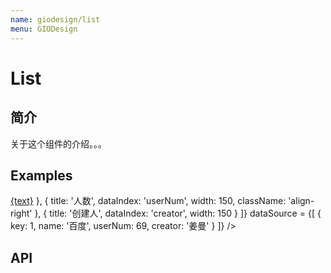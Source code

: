 ```yaml
---
name: giodesign/list
menu: GIODesign
---
```



# List

## 简介

关于这个组件的介绍。。。

## Examples
<Playground>
  <List 
    columns = {[
        { title: '标题', dataIndex: 'name', render: (text) => <a href='https://www.baidu.com'>{text}</a> },
        { title: '人数', dataIndex: 'userNum', width: 150, className: 'align-right' },
        { title: '创建人', dataIndex: 'creator', width: 150 }
    ]}
    dataSource = {[
        { key: 1, name: '百度', userNum: 69, creator: '姜曼' }
    ]}
  />
</Playground>

## API